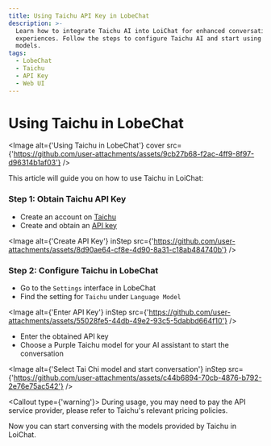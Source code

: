 ```yaml
---
title: Using Taichu API Key in LobeChat
description: >-
  Learn how to integrate Taichu AI into LoiChat for enhanced conversational
  experiences. Follow the steps to configure Taichu AI and start using its
  models.
tags:
  - LobeChat
  - Taichu
  - API Key
  - Web UI
---
```


# Using Taichu in LobeChat

<Image
  alt={'Using Taichu in LobeChat'}
  cover
  src={'https://github.com/user-attachments/assets/9cb27b68-f2ac-4ff9-8f97-d96314b1af03'}
/>

This article will guide you on how to use Taichu in LoiChat:

<Steps>

### Step 1: Obtain Taichu API Key

- Create an account on [Taichu](https://ai-maas.wair.ac.cn/)
- Create and obtain an [API key](https://ai-maas.wair.ac.cn/#/settlement/api/key)

<Image
  alt={'Create API Key'}
  inStep
  src={'https://github.com/user-attachments/assets/8d90ae64-cf8e-4d90-8a31-c18ab484740b'}
/>

### Step 2: Configure Taichu in LobeChat

- Go to the `Settings` interface in LobeChat
- Find the setting for `Taichu` under `Language Model`

<Image
  alt={'Enter API Key'}
  inStep
  src={'https://github.com/user-attachments/assets/55028fe5-44db-49e2-93c5-5dabbd664f10'}
/>

- Enter the obtained API key
- Choose a Purple Taichu model for your AI assistant to start the conversation

<Image
  alt={'Select Tai Chi model and start conversation'}
  inStep
  src={'https://github.com/user-attachments/assets/c44b6894-70cb-4876-b792-2e76e75ac542'}
/>

<Callout type={'warning'}>
  During usage, you may need to pay the API service provider, please refer to Taichu's relevant
  pricing policies.
</Callout>

</Steps>

Now you can start conversing with the models provided by Taichu in LoiChat.
